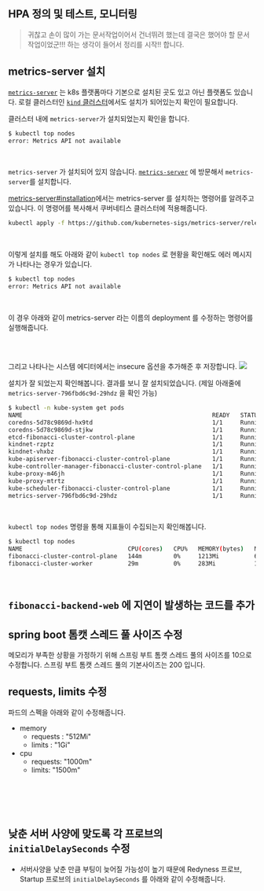 ## HPA 정의 및 테스트, 모니터링
> 귀찮고 손이 많이 가는 문서작업이어서 건너뛰려 했는데 결국은 했어야 할 문서작업이었군!!! 하는 생각이 들어서 정리를 시작!! 합니다.<br/>

## metrics-server 설치
[`metrics-server`](https://github.com/kubernetes-sigs/metrics-server) 는 k8s 플랫폼마다 기본으로 설치된 곳도 있고 아닌 플랫폼도 있습니다. 로컬 클러스터인 [`kind` 클러스터](https://kind.sigs.k8s.io/)에서도 설치가 되어있는지 확인이 필요합니다.<br/>

클러스터 내에 `metrics-server`가 설치되었는지 확인을 합니다.
```bash filename="bash" {0} copy
$ kubectl top nodes
error: Metrics API not available
```
<br/>

`metrics-server` 가 설치되어 있지 않습니다. [`metrics-server`](https://github.com/kubernetes-sigs/metrics-server) 에 방문해서 `metrics-server`를 설치합니다.<br/>

[metrics-server#installation](https://github.com/kubernetes-sigs/metrics-server?tab=readme-ov-file#installation)에서는 metrics-server 를 설치하는 명령어를 알려주고 있습니다. 이 명령어를 복사해서 쿠버네티스 클러스터에 적용해줍니다.<br/>

```bash filename="bash" {0} copy
kubectl apply -f https://github.com/kubernetes-sigs/metrics-server/releases/latest/download/components.yaml
```
<br/>

이렇게 설치를 해도 아래와 같이 `kubectl top nodes` 로 현황을 확인해도 에러 메시지가 나타나는 경우가 있습니다.
```bash filename="bash" {0} copy
$ kubectl top nodes
error: Metrics API not available
```
<br/>

이 경우 아래와 같이 metrics-server 라는 이름의 deployment 를 수정하는 명령어를 실행해줍니다.
```bash filename="bash" {0} copy
```
<br/>

그리고 나타나는 시스템 에디터에서는 insecure 옵션을 추가해준 후 저장합니다.
![](./img/BACKEND-WEB-HPA/1.png)
<br/>

설치가 잘 되었는지 확인해봅니다. 결과를 보니 잘 설치되었습니다. (제일 아래줄에 `metrics-server-796fbd6c9d-29hdz` 을 확인 가능)
```bash filename="bash" {0} copy
$ kubectl -n kube-system get pods
NAME                                                      READY   STATUS    RESTARTS   AGE
coredns-5d78c9869d-hx9td                                  1/1     Running   0          48m
coredns-5d78c9869d-stjkw                                  1/1     Running   0          48m
etcd-fibonacci-cluster-control-plane                      1/1     Running   0          48m
kindnet-rzptz                                             1/1     Running   0          48m
kindnet-vhxbz                                             1/1     Running   0          48m
kube-apiserver-fibonacci-cluster-control-plane            1/1     Running   0          48m
kube-controller-manager-fibonacci-cluster-control-plane   1/1     Running   0          48m
kube-proxy-m46jh                                          1/1     Running   0          48m
kube-proxy-mtrtz                                          1/1     Running   0          48m
kube-scheduler-fibonacci-cluster-control-plane            1/1     Running   0          48m
metrics-server-796fbd6c9d-29hdz                           1/1     Running   0          23s
```
<br/>

`kubectl top nodes` 명령을 통해 지표들이 수집되는지 확인해봅니다.
```bash filename="bash" {0} copy
$ kubectl top nodes
NAME                              CPU(cores)   CPU%   MEMORY(bytes)   MEMORY%
fibonacci-cluster-control-plane   144m         0%     1213Mi          6%
fibonacci-cluster-worker          29m          0%     283Mi           1%
```
<br/>

## `fibonacci-backend-web` 에 지연이 발생하는 코드를 추가

## spring boot 톰캣 스레드 풀 사이즈 수정
메모리가 부족한 상황을 가정하기 위해 스프링 부트 톰캣 스레드 풀의 사이즈를 10으로 수정합니다. 스프링 부트 톰캣 스레드 풀의 기본사이즈는 200 입니다.<br/>

## requests, limits 수정
파드의 스펙을 아래와 같이 수정해줍니다.
- memory 
  - requests : "512Mi"
  - limits : "1Gi"
- cpu 
  - requests: "1000m"
  - limits: "1500m"
<br/>

```yaml filename="fibonacci-backend-hpa.yaml" {0} copy
```
<br/>


## 낮춘 서버 사양에 맞도록 각 프로브의 `initialDelaySeconds` 수정
- 서버사양을 낮춘 만큼 부팅이 늦어질 가능성이 높기 때문에 Redyness 프로브, Startup 프로브의 `initialDelaySeconds` 를 아래와 같이 수정해줍니다.
<br/>



